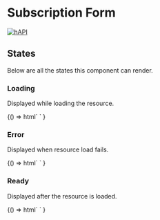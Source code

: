 
<Meta title="Forms / Subscription" component="foxy-subscription-form" />

# Subscription Form

[![hAPI](https://img.shields.io/badge/hAPI-subscription-green.svg)](https://api.foxycart.com/rels/subscription)

## States

Below are all the states this component can render.

### Loading

Displayed while loading the resource.

<Canvas>
  <Story name="Loading">
    {() =>
      html`
        <foxy-subscription-form
          class="max-w-xl mx-auto"
          href="https://demo.foxycart.com/s/admin/sleep"
        >
        </foxy-subscription-form>
      `
    }
  </Story>
</Canvas>

### Error

Displayed when resource load fails.

<Canvas>
  <Story name="Error">
    {() =>
      html`
        <foxy-subscription-form
          href="https://demo.foxycart.com/s/admin/not-found"
          class="max-w-xl mx-auto"
        >
        </foxy-subscription-form>
      `
    }
  </Story>
</Canvas>

### Ready

Displayed after the resource is loaded.

<Canvas>
  <Story name="Ready">
    {() =>
      html`
        <foxy-subscription-form
          href="https://demo.foxycart.com/s/admin/subscriptions/0?zoom=last_transaction"
          class="max-w-xl mx-auto"
        >
        </foxy-subscription-form>
      `
    }
  </Story>
</Canvas>
